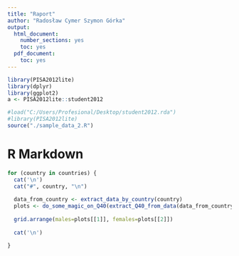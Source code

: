 ```yaml
---
title: "Raport"
author: "Radosław Cymer Szymon Górka"
output:
  html_document:
    number_sections: yes
    toc: yes
  pdf_document:
    toc: yes
---
```


```r

library(PISA2012lite)
library(dplyr)
library(ggplot2)
a <- PISA2012lite::student2012

#load("C:/Users/Profesional/Desktop/student2012.rda")
#library(PISA2012lite)
source("./sample_data_2.R")


```

# R Markdown


```r
for (country in countries) {
  cat('\n') 
  cat("#", country, "\n") 
  
  data_from_country <- extract_data_by_country(country)
  plots <- do_some_magic_on_Q40(extract_Q40_from_data(data_from_country))
  
  grid.arrange(males=plots[[1]], females=plots[[2]])
  
  cat('\n') 

}
```